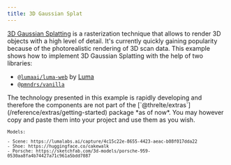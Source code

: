 ```yaml
---
title: 3D Gaussian Splat
---
```


[3D Gaussian Splatting](https://huggingface.co/blog/gaussian-splatting) is a
rasterization technique that allows to render 3D objects with a high level of
detail. It's currently quickly gaining popularity because of the photorealistic
rendering of 3D scan data. This example shows how to implement 3D Gaussian
Splatting with the help of two libraries:

- [`@lumaai/luma-web`](https://lumalabs.ai/luma-web-library) by [Luma](https://lumalabs.ai/)
- [`@pmndrs/vanilla`](https://github.com/pmndrs/drei-vanilla)

<Tip type="experimental">
  The technology presented in this example is rapidly developing and therefore the components are
  not part of the [`@threlte/extras`](/reference/extras/getting-started) package *as of now*. You
  may however copy and paste them into your project and use them as you wish.
</Tip>

<Example
  path="misc/gaussian-splatting"
  iframe
  showFile="Scene.svelte"
  expandCode
/>

<small>

    Models:

    - Scene: https://lumalabs.ai/capture/4c15c22e-8655-4423-aeac-b08f017dda22
    - Shoe: https://huggingface.co/cakewalk
    - Porsche: https://sketchfab.com/3d-models/porsche-959-0530aa8fa4b74427a71c961a5bdd7087

</small>
